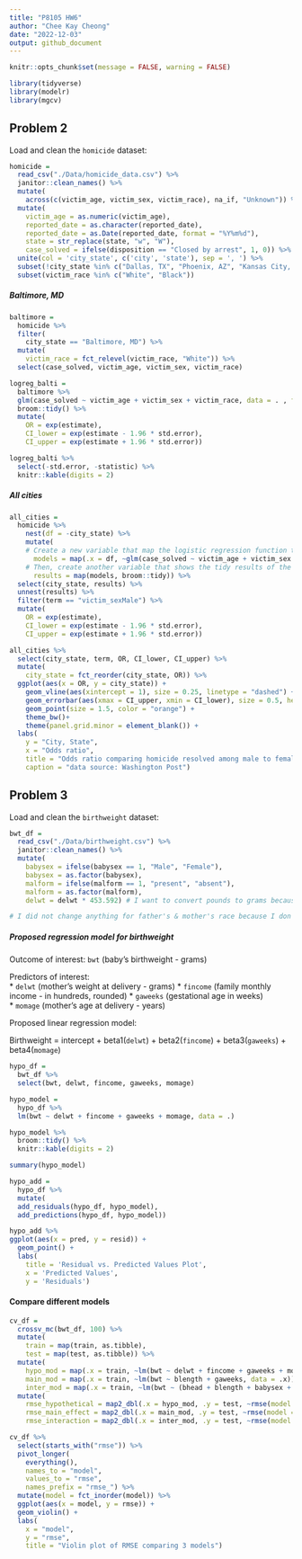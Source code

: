 ```yaml
---
title: "P8105 HW6"
author: "Chee Kay Cheong"
date: "2022-12-03"
output: github_document
---
```


```r
knitr::opts_chunk$set(message = FALSE, warning = FALSE)

library(tidyverse)
library(modelr)
library(mgcv)
```

## Problem 2

Load and clean the `homicide` dataset:
```r
homicide = 
  read_csv("./Data/homicide_data.csv") %>% 
  janitor::clean_names() %>% 
  mutate(
    across(c(victim_age, victim_sex, victim_race), na_if, "Unknown")) %>% 
  mutate(
    victim_age = as.numeric(victim_age),
    reported_date = as.character(reported_date),
    reported_date = as.Date(reported_date, format = "%Y%m%d"),
    state = str_replace(state, "w", "W"),
    case_solved = ifelse(disposition == "Closed by arrest", 1, 0)) %>%
  unite(col = 'city_state', c('city', 'state'), sep = ', ') %>% 
  subset(!city_state %in% c("Dallas, TX", "Phoenix, AZ", "Kansas City, MO", "Tulsa, AL")) %>% 
  subset(victim_race %in% c("White", "Black"))
```

##### Baltimore, MD

```r
baltimore = 
  homicide %>% 
  filter(
    city_state == "Baltimore, MD") %>%
  mutate(
    victim_race = fct_relevel(victim_race, "White")) %>% 
  select(case_solved, victim_age, victim_sex, victim_race)
```

```r
logreg_balti = 
  baltimore %>% 
  glm(case_solved ~ victim_age + victim_sex + victim_race, data = . , family = binomial()) %>% 
  broom::tidy() %>% 
  mutate(
    OR = exp(estimate),
    CI_lower = exp(estimate - 1.96 * std.error),
    CI_upper = exp(estimate + 1.96 * std.error))

logreg_balti %>% 
  select(-std.error, -statistic) %>% 
  knitr::kable(digits = 2)
```

##### All cities

```r
all_cities = 
  homicide %>% 
    nest(df = -city_state) %>% 
    mutate(
    # Create a new variable that map the logistic regression function to each of the cities.
      models = map(.x = df, ~glm(case_solved ~ victim_age + victim_sex + victim_race, data = . , family = binomial())),
    # Then, create another variable that shows the tidy results of the logistic regression.
      results = map(models, broom::tidy)) %>% 
  select(city_state, results) %>% 
  unnest(results) %>%
  filter(term == "victim_sexMale") %>% 
  mutate(
    OR = exp(estimate),
    CI_lower = exp(estimate - 1.96 * std.error),
    CI_upper = exp(estimate + 1.96 * std.error))
```

```r
all_cities %>% 
  select(city_state, term, OR, CI_lower, CI_upper) %>% 
  mutate(
    city_state = fct_reorder(city_state, OR)) %>% 
  ggplot(aes(x = OR, y = city_state)) + 
    geom_vline(aes(xintercept = 1), size = 0.25, linetype = "dashed") + 
    geom_errorbar(aes(xmax = CI_upper, xmin = CI_lower), size = 0.5, height = 0.2, color = "gray50") +
    geom_point(size = 1.5, color = "orange") +
    theme_bw()+
    theme(panel.grid.minor = element_blank()) +
  labs(
    y = "City, State",
    x = "Odds ratio",
    title = "Odds ratio comparing homicide resolved among male to female in each city",
    caption = "data source: Washington Post")
```


## Problem 3

Load and clean the `birthweight` dataset:
```r
bwt_df = 
  read_csv("./Data/birthweight.csv") %>% 
  janitor::clean_names() %>% 
  mutate(
    babysex = ifelse(babysex == 1, "Male", "Female"),
    babysex = as.factor(babysex),
    malform = ifelse(malform == 1, "present", "absent"),
    malform = as.factor(malform),
    delwt = delwt * 453.592) # I want to convert pounds to grams because I prefer standard scientific unit.

# I did not change anything for father's & mother's race because I don't plan to use them in my regression model.
```

##### Proposed regression model for birthweight

Outcome of interest: 
`bwt` (baby's birthweight - grams)

Predictors of interest:                                                                                                                      
* `delwt` (mother's weight at delivery - grams)
* `fincome` (family monthly income - in hundreds, rounded)
* `gaweeks` (gestational age in weeks)                                                                                                       
* `momage` (mother’s age at delivery - years)

Proposed linear regression model:

Birthweight = intercept + beta1(`delwt`) + beta2(`fincome`) + beta3(`gaweeks`) + beta4(`momage`)

```r
hypo_df = 
  bwt_df %>% 
  select(bwt, delwt, fincome, gaweeks, momage)

hypo_model = 
  hypo_df %>% 
  lm(bwt ~ delwt + fincome + gaweeks + momage, data = .)

hypo_model %>% 
  broom::tidy() %>% 
  knitr::kable(digits = 2)

summary(hypo_model)
```

```r
hypo_add = 
  hypo_df %>% 
  mutate(
  add_residuals(hypo_df, hypo_model),
  add_predictions(hypo_df, hypo_model))

hypo_add %>% 
ggplot(aes(x = pred, y = resid)) +
  geom_point() +
  labs(
    title = 'Residual vs. Predicted Values Plot', 
    x = 'Predicted Values', 
    y = 'Residuals')
```


#### Compare different models

```r
cv_df = 
  crossv_mc(bwt_df, 100) %>%
  mutate(
    train = map(train, as.tibble),
    test = map(test, as.tibble)) %>% 
  mutate(
    hypo_mod = map(.x = train, ~lm(bwt ~ delwt + fincome + gaweeks + momage, data = .x)), 
    main_mod = map(.x = train, ~lm(bwt ~ blength + gaweeks, data = .x)), 
    inter_mod = map(.x = train, ~lm(bwt ~ (bhead + blength + babysex + bhead*blength + bhead*babysex + blength*babysex + bhead*blength*babysex), data = .x))) %>% 
  mutate(
    rmse_hypothetical = map2_dbl(.x = hypo_mod, .y = test, ~rmse(model = .x, data = .y)),
    rmse_main_effect = map2_dbl(.x = main_mod, .y = test, ~rmse(model = .x, data = .y)),
    rmse_interaction = map2_dbl(.x = inter_mod, .y = test, ~rmse(model = .x, data = .y)))

cv_df %>% 
  select(starts_with("rmse")) %>% 
  pivot_longer(
    everything(),
    names_to = "model", 
    values_to = "rmse",
    names_prefix = "rmse_") %>% 
  mutate(model = fct_inorder(model)) %>% 
  ggplot(aes(x = model, y = rmse)) + 
  geom_violin() +
  labs(
    x = "model",
    y = "rmse",
    title = "Violin plot of RMSE comparing 3 models")
```




